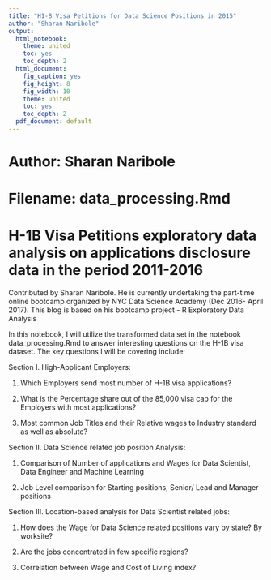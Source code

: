 ```yaml
---
title: "H1-B Visa Petitions for Data Science Positions in 2015"
author: "Sharan Naribole"
output:
  html_notebook:
    theme: united
    toc: yes
    toc_depth: 2
  html_document:
    fig_caption: yes
    fig_height: 8
    fig_width: 10
    theme: united
    toc: yes
    toc_depth: 2
  pdf_document: default
---
```


# Author: Sharan Naribole
# Filename: data_processing.Rmd
# H-1B Visa Petitions exploratory data analysis on applications disclosure data in the period 2011-2016

Contributed by Sharan Naribole. He is currently undertaking the part-time online bootcamp organized by NYC Data Science Academy (Dec 2016- April 2017). This blog is based on his bootcamp project - R Exploratory Data Analysis

In this notebook, I will utilize the transformed data set in the notebook data_processing.Rmd to answer interesting questions on the H-1B visa dataset. The key questions I will be covering include:

Section I. High-Applicant Employers:

1) Which Employers send most number of H-1B visa applications? 

2) What is the Percentage share out of the 85,000 visa cap for the Employers with most applications?

3) Most common Job Titles and their Relative wages to Industry standard as well as absolute?

Section II. Data Science related job position Analysis:

1) Comparison of Number of applications and Wages for Data Scientist, Data Engineer and Machine Learning

2) Job Level comparison for Starting positions, Senior/ Lead and Manager positions


Section III. Location-based analysis for Data Scientist related jobs:

1) How does the Wage for Data Science related positions vary by state? By worksite?

2) Are the jobs concentrated in few specific regions?

3) Correlation between Wage and Cost of Living index?
